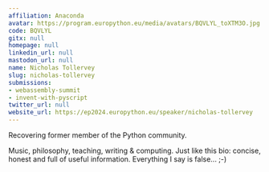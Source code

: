 ```yaml
---
affiliation: Anaconda
avatar: https://program.europython.eu/media/avatars/BQVLYL_toXTM3O.jpg
code: BQVLYL
gitx: null
homepage: null
linkedin_url: null
mastodon_url: null
name: Nicholas Tollervey
slug: nicholas-tollervey
submissions:
- webassembly-summit
- invent-with-pyscript
twitter_url: null
website_url: https://ep2024.europython.eu/speaker/nicholas-tollervey
---
```


Recovering former member of the Python community.

Music, philosophy, teaching, writing & computing. Just like this bio: concise, honest and full of useful information. Everything I say is false... ;-)
